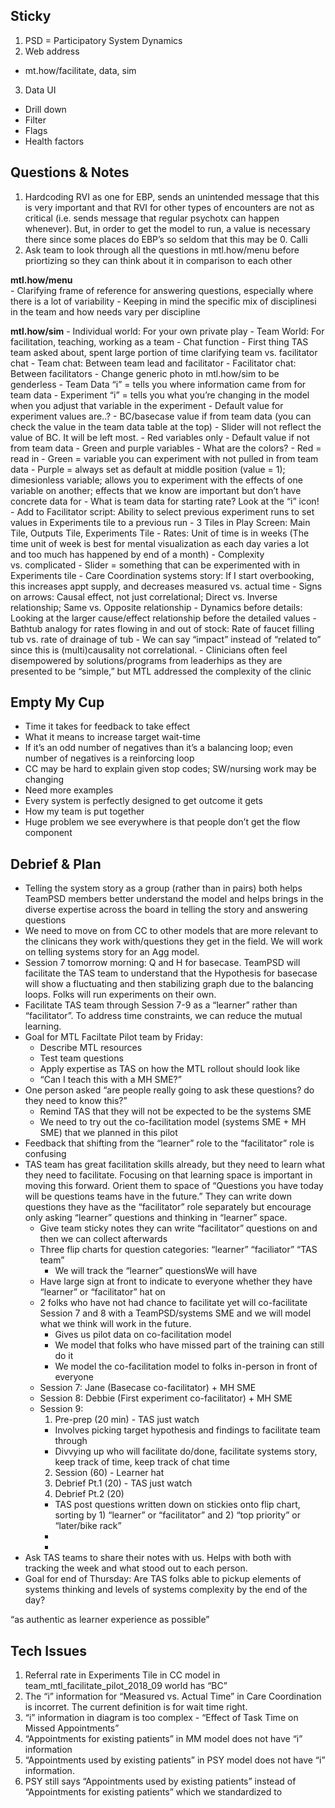 ## Sticky
1. PSD = Participatory System Dynamics
2. Web address
- mt.how/facilitate, data, sim
3. Data UI
- Drill down
- Filter
- Flags
- Health factors

## Questions & Notes
1. Hardcoding RVI as one for EBP, sends an unintended message that this is very important and that RVI for other types of encounters are not as critical (i.e. sends message that regular psychotx can happen whenever). But, in order to get the model to run, a value is necessary there since some places do EBP's so seldom that this may be 0.  Calli
2. Ask team to look through all the questions in mtl.how/menu before priortizing so they can think about it in comparison to each other  

**mtl.how/menu**  
- Clarifying frame of reference for answering questions, especially where there is a lot of variability
- Keeping in mind the specific mix of disciplinesi in the team and how needs vary per discipline

**mtl.how/sim**
- Individual world: For your own private play
- Team World: For facilitation, teaching, working as a team
- Chat function - First thing TAS team asked about, spent large portion of time clarifying team vs. facilitator chat
- Team chat: Between team lead and facilitator
  - Facilitator chat: Between facilitators
  - Change generic photo in mtl.how/sim to be genderless
- Team Data "i" = tells you where information came from for team data
- Experiment "i" = tells you what you're changing in the model when you adjust that variable in the experiment
- Default value for experiment values are..?
  - BC/basecase value if from team data (you can check the value in the team data table at the top)
    - Slider will not reflect the value of BC. It will be left most.
    - Red variables only
  - Default value if not from team data
    - Green and purple variables
- What are the colors?
  - Red = read in
  - Green = variable you can experiment with not pulled in from team data
  - Purple = always set as default at middle position (value = 1); dimesionless variable; allows you to experiment with the effects of one variable on another; effects that we know are important but don't have concrete data for
- What is team data for starting rate? Look at the "i" icon!
- Add to Facilitator script: Ability to select previous experiment runs to set values in Experiments tile to a previous run
- 3 Tiles in Play Screen: Main Tile, Outputs Tile, Experiments Tile
- Rates: Unit of time is in weeks (The time unit of week is best for mental visualization as each day varies a lot and too much has happened by end of a month)
- Complexity  vs. complicated
- Slider = something that can be experimented with in Experiments tile
- Care Coordination systems story: If I start overbooking, this increases appt supply, and decreases measured vs. actual time
- Signs on arrows: Causal effect, not just correlational; Direct vs. Inverse relationship; Same vs. Opposite relationship
- Dynamics before details: Looking at the larger cause/effect relationship before the detailed values
- Bathtub analogy for rates flowing in and out of stock: Rate of faucet filling tub vs. rate of drainage of tub
- We can say "impact" instead of "related to" since this is (multi)causality not correlational.
- Clinicians often feel disempowered by solutions/programs from leaderhips as they are presented to be "simple," but MTL addressed the complexity of the clinic

## Empty My Cup
- Time it takes for feedback to take effect
- What it means to increase target wait-time
- If it's an odd number of negatives than it's a balancing loop; even number of negatives is a reinforcing loop
- CC may be hard to explain given stop codes; SW/nursing work may be changing
- Need more examples
- Every system is perfectly designed to get outcome it gets
- How my team is put together
- Huge problem we see everywhere is that people don't get the flow component

## Debrief & Plan
- Telling the system story as a group (rather than in pairs) both helps TeamPSD members better understand the model and helps brings in the diverse expertise across the board in telling the story and answering questions
- We need to move on from CC to other models that are more relevant to the clinicans they work with/questions they get in the field. We will work on telling systems story for an Agg model.
- Session 7 tomorrow morning: Q and H for basecase. TeamPSD will facilitate the TAS team to understand that the Hypothesis for basecase will show a fluctuating and then stabilizing graph due to the balancing loops. Folks will run experiments on their own.
- Facilitate TAS team through Session 7-9 as a "learner" rather than "facilitator". To address time constraints, we can reduce the mutual learning.
- Goal for MTL Faciltate Pilot team by Friday: 
  - Describe MTL resources
  - Test team questions
  - Apply expertise as TAS on how the MTL rollout should look like
  - "Can I teach this with a MH SME?"
- One person asked "are people really going to ask these questions? do they need to know this?"
  - Remind TAS that they will not be expected to be the systems SME
  - We need to try out the co-facilitation model (systems SME + MH SME) that we planned in this pilot
- Feedback that shifting from the "learner" role to the "facilitator" role is confusing
- TAS team has great facilitation skills already, but they need to learn what they need to facilitate. Focusing on that learning space is important in moving this forward. Orient them to space of "Questions you have today will be questions teams have in the future." They can write down questions they have as the "facilitator" role separately but encourage only asking "learner" questions and thinking in "learner" space.
  - Give team sticky notes they can write "facilitator" questions on and then we can collect afterwards
  - Three flip charts for question categories: "learner" "faciliator" "TAS team"
    - We will track the "learner" questionsWe will have
  - Have large sign at front to indicate to everyone whether they have "learner" or "facilitator" hat on
  - 2 folks who have not had chance to facilitate yet will co-facilitate Session 7 and 8 with a TeamPSD/systems SME and we will model what we think will work in the future.
    - Gives us pilot data on co-facilitation model
    - We model that folks who have missed part of the training can still do it
    - We model the co-facilitation model to folks in-person in front of everyone
  - Session 7: Jane (Basecase co-facilitator) + MH SME
  - Session 8: Debbie (First experiment co-facilitator) + MH SME
  - Session 9:    
    1. Pre-prep (20 min) - TAS just watch
      - Involves picking target hypothesis and findings to facilitate team through
      - Divvying up who will facilitate do/done, facilitate systems story, keep track of time, keep track of chat time
    2. Session (60) - Learner hat
    3. Debrief Pt.1 (20) - TAS just watch
    4. Debrief Pt.2 (20)
      - TAS post questions written down on stickies onto flip chart, sorting by 1) "learner" or "facilitator" and 2) "top priority" or "later/bike rack"
      - 
      - 

- Ask TAS teams to share their notes with us. Helps with both with tracking the week and what stood out to each person.
- Goal for end of Thursday: Are TAS folks able to pickup elements of systems thinking and levels of systems complexity by the end of the day?


"as authentic as learner experience as possible"

## Tech Issues
1. Referral rate in Experiments Tile in CC model in team_mtl_facilitate_pilot_2018_09 world has "BC"
2. The "i" information for "Measured vs. Actual Time" in Care Coordination is incorret. The current definition is for wait time right.
3. "i" information in diagram is too complex - "Effect of Task Time on Missed Appointments"
4. "Appointments for existing patients" in MM model does not have "i" information
5. "Appointments used by existing patients" in PSY model does not have "i" information. 
6. PSY still says "Appointments used by existing patients" instead of "Appointments for existing patients" which we standardized to


